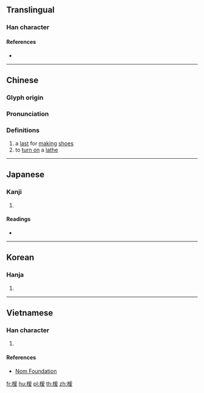 {{character info/new}}
==Translingual==

===Han character===
{{Han char|rn=75|rad=木|as=09|sn=13|four=52947|canj=DBME|ids=⿰木爰}}

====References====
* {{Han ref|kx=0540.170|dkj=15158|dj=0928.030|hdz=21253.050|uh=6965|ud=26981|bh=DDDD|bd=56797}}

----

==Chinese==
{{zh-forms}}

===Glyph origin===
{{Han etym}}

===Pronunciation===
{{zh-pron
|m=xuàn
|c=hyun3,jyun4
|mc=y
|oc=y
|ma=
|cat=n,v
}}

===Definitions===
{{zh-hanzi}}

# a [[last]] for [[making]] [[shoe]]s
# to [[turn on]] a [[lathe]]

----

==Japanese==

===Kanji===
{{ja-kanji|grade=|rs=木09}}

# {{defn|lang=ja|sort=木09}}

====Readings====
* {{ja-readings|on=[[けん]] (ken), [[かん]] (kan), [[えん]] (en)|kun=[[かた]] (kata)}}

----

==Korean==

===Hanja===
{{ko-hanja|hangeul=원|eumhun=|rv=won|mr=wŏn|y=wen}}

# {{defn|lang=ko|sort=木09}}

----

==Vietnamese==

===Han character===
{{vi-readings|rs=木09| hanviet = huyễn}}

# {{defn|lang=vi|sort=木09}}

====References====
*[http://nomfoundation.org/common/nom_details.php?codepoint=6965 Nom Foundation]

[[fr:楥]]
[[hu:楥]]
[[pl:楥]]
[[th:楥]]
[[zh:楥]]
